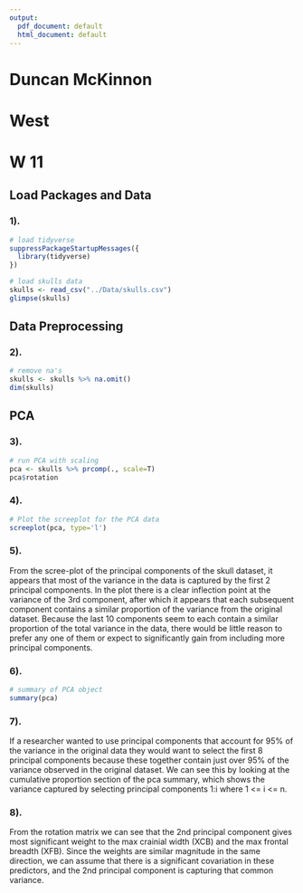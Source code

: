 ```yaml
---
output:
  pdf_document: default
  html_document: default
---
```

# Duncan McKinnon
# West
# W 11

## Load Packages and Data 

### 1).

```r
# load tidyverse
suppressPackageStartupMessages({
  library(tidyverse)
})

# load skulls data
skulls <- read_csv("../Data/skulls.csv")
glimpse(skulls)
```

## Data Preprocessing

### 2).

```r
# remove na's
skulls <- skulls %>% na.omit()
dim(skulls)
```

## PCA

### 3).

```r
# run PCA with scaling
pca <- skulls %>% prcomp(., scale=T)
pca$rotation
```

### 4).

```r
# Plot the screeplot for the PCA data
screeplot(pca, type='l')
```

### 5).

From the scree-plot of the principal components of the skull dataset, it appears that most of the variance in the data is captured by the first 2 principal components.  In the plot there is a clear inflection point at the variance of the 3rd component, after which it appears that each subsequent component contains a similar proportion of the variance from the original dataset.  Because the last 10 components seem to each contain a similar proportion of the total variance in the data, there would be little reason to prefer any one of them or expect to significantly gain from including more principal components.

### 6).

```r
# summary of PCA object
summary(pca)
```

### 7).

If a researcher wanted to use principal components that account for 95% of the variance in the original data they would want to select the first 8 principal components because these together contain just over 95% of the variance observed in the original dataset.  We can see this by looking at the cumulative proportion section of the pca summary, which shows the variance captured by selecting principal components 1:i where 1 <= i <= n.

### 8).

From the rotation matrix we can see that the 2nd principal component gives most significant weight to the max crainial width (XCB) and the max frontal breadth (XFB).  Since the weights are similar magnitude in the same direction, we can assume that there is a significant covariation in these predictors, and the 2nd principal component is capturing that common variance.
